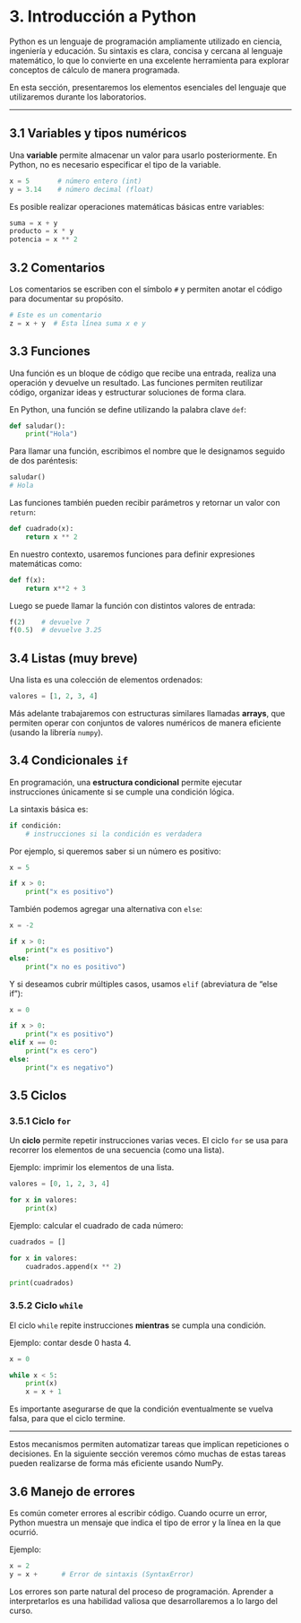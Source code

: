 # 3. Introducción a Python

Python es un lenguaje de programación ampliamente utilizado en ciencia, ingeniería y educación. Su sintaxis es clara, concisa y cercana al lenguaje matemático, lo que lo convierte en una excelente herramienta para explorar conceptos de cálculo de manera programada.

En esta sección, presentaremos los elementos esenciales del lenguaje que utilizaremos durante los laboratorios.

---

## 3.1 Variables y tipos numéricos

Una **variable** permite almacenar un valor para usarlo posteriormente. En Python, no es necesario especificar el tipo de la variable.

```python
x = 5       # número entero (int)
y = 3.14    # número decimal (float)
```

Es posible realizar operaciones matemáticas básicas entre variables:

```python
suma = x + y
producto = x * y
potencia = x ** 2
```

## 3.2 Comentarios

Los comentarios se escriben con el símbolo `#` y permiten anotar el código para documentar su propósito.

```python
# Este es un comentario
z = x + y  # Esta línea suma x e y
```

## 3.3 Funciones

Una función es un bloque de código que recibe una entrada, realiza una operación y devuelve un resultado. Las funciones permiten reutilizar código, organizar ideas y estructurar soluciones de forma clara.

En Python, una función se define utilizando la palabra clave `def`:

```python
def saludar():
    print("Hola")
```

Para llamar una función, escribimos el nombre que le designamos seguido de dos paréntesis:

```python
saludar()
# Hola
```

Las funciones también pueden recibir parámetros y retornar un valor con `return`:

```python
def cuadrado(x):
    return x ** 2
```

En nuestro contexto, usaremos funciones para definir expresiones matemáticas como:

```python
def f(x):
    return x**2 + 3
```

Luego se puede llamar la función con distintos valores de entrada:

```python
f(2)    # devuelve 7
f(0.5)  # devuelve 3.25
```

## 3.4 Listas (muy breve)

Una lista es una colección de elementos ordenados:

```python
valores = [1, 2, 3, 4]
```

Más adelante trabajaremos con estructuras similares llamadas **arrays**, que permiten operar con conjuntos de valores numéricos de manera eficiente (usando la librería `numpy`).

## 3.4 Condicionales `if`

En programación, una **estructura condicional** permite ejecutar instrucciones únicamente si se cumple una condición lógica.

La sintaxis básica es:

```python
if condición:
    # instrucciones si la condición es verdadera
```

Por ejemplo, si queremos saber si un número es positivo:

```python
x = 5

if x > 0:
    print("x es positivo")
```

También podemos agregar una alternativa con `else`:

```python
x = -2

if x > 0:
    print("x es positivo")
else:
    print("x no es positivo")
```

Y si deseamos cubrir múltiples casos, usamos `elif` (abreviatura de “else if”):

```python
x = 0

if x > 0:
    print("x es positivo")
elif x == 0:
    print("x es cero")
else:
    print("x es negativo")
```

## 3.5 Ciclos

### 3.5.1 Ciclo `for`

Un **ciclo** permite repetir instrucciones varias veces.
El ciclo `for` se usa para recorrer los elementos de una secuencia (como una lista).

Ejemplo: imprimir los elementos de una lista.

```python
valores = [0, 1, 2, 3, 4]

for x in valores:
    print(x)
```

Ejemplo: calcular el cuadrado de cada número:

```python
cuadrados = []

for x in valores:
    cuadrados.append(x ** 2)

print(cuadrados)
```

### 3.5.2 Ciclo `while`

El ciclo `while` repite instrucciones **mientras** se cumpla una condición.

Ejemplo: contar desde 0 hasta 4.

```python
x = 0

while x < 5:
    print(x)
    x = x + 1
```

Es importante asegurarse de que la condición eventualmente se vuelva falsa, para que el ciclo termine.


---

Estos mecanismos permiten automatizar tareas que implican repeticiones o decisiones.
En la siguiente sección veremos cómo muchas de estas tareas pueden realizarse de forma más eficiente usando NumPy.

## 3.6 Manejo de errores

Es común cometer errores al escribir código. Cuando ocurre un error, Python muestra un mensaje que indica el tipo de error y la línea en la que ocurrió.

Ejemplo:

```python
x = 2
y = x +      # Error de sintaxis (SyntaxError)
```

Los errores son parte natural del proceso de programación. Aprender a interpretarlos es una habilidad valiosa que desarrollaremos a lo largo del curso.